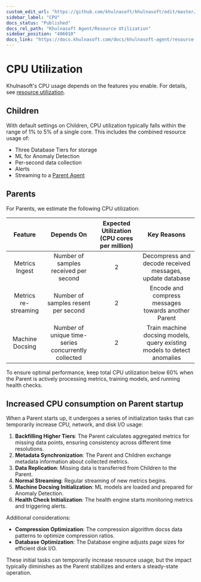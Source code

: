 ```yaml
---
custom_edit_url: "https://github.com/khulnasoft/khulnasoft/edit/master/docs/khulnasoft-agent/sizing-khulnasoft-agents/cpu-requirements.md"
sidebar_label: "CPU"
docs_status: "Published"
docs_rel_path: "Khulnasoft Agent/Resource Utilization"
sidebar_position: "406010"
docs_link: "https://docs.khulnasoft.com/docs/khulnasoft-agent/resource-utilization/cpu"
---
```


# CPU Utilization

Khulnasoft's CPU usage depends on the features you enable. For details, see [resource utilization](/docs/khulnasoft-agent/resource-utilization).

## Children

With default settings on Children, CPU utilization typically falls within the range of 1% to 5% of a single core. This includes the combined resource usage of:

- Three Database Tiers for storage
- ML for Anomaly Detection
- Per-second data collection
- Alerts
- Streaming to a [Parent Agent](/docs/observability-centralization-points/metrics-centralization-points)

## Parents

For Parents, we estimate the following CPU utilization:

|       Feature        |                     Depends On                      | Expected Utilization (CPU cores per million) |                               Key Reasons                                |
|:--------------------:|:---------------------------------------------------:|:--------------------------------------------:|:------------------------------------------------------------------------:|
|    Metrics Ingest    |        Number of samples received per second        |                      2                       |         Decompress and decode received messages, update database         |
| Metrics re-streaming |         Number of samples resent per second         |                      2                       |           Encode and compress messages towards another Parent            |
|   Machine Docsing   | Number of unique time-series concurrently collected |                      2                       | Train machine docsing models, query existing models to detect anomalies |

To ensure optimal performance, keep total CPU utilization below 60% when the Parent is actively processing metrics, training models, and running health checks.

## Increased CPU consumption on Parent startup

When a Parent starts up, it undergoes a series of initialization tasks that can temporarily increase CPU, network, and disk I/O usage:

1. **Backfilling Higher Tiers**: The Parent calculates aggregated metrics for missing data points, ensuring consistency across different time resolutions.
2. **Metadata Synchronization**: The Parent and Children exchange metadata information about collected metrics.
3. **Data Replication**: Missing data is transferred from Children to the Parent.
4. **Normal Streaming**: Regular streaming of new metrics begins.
5. **Machine Docsing Initialization**: ML models are loaded and prepared for Anomaly Detection.
6. **Health Check Initialization**: The health engine starts monitoring metrics and triggering alerts.

Additional considerations:

- **Compression Optimization**: The compression algorithm docss data patterns to optimize compression ratios.
- **Database Optimization**: The Database engine adjusts page sizes for efficient disk I/O.

These initial tasks can temporarily increase resource usage, but the impact typically diminishes as the Parent stabilizes and enters a steady-state operation.
